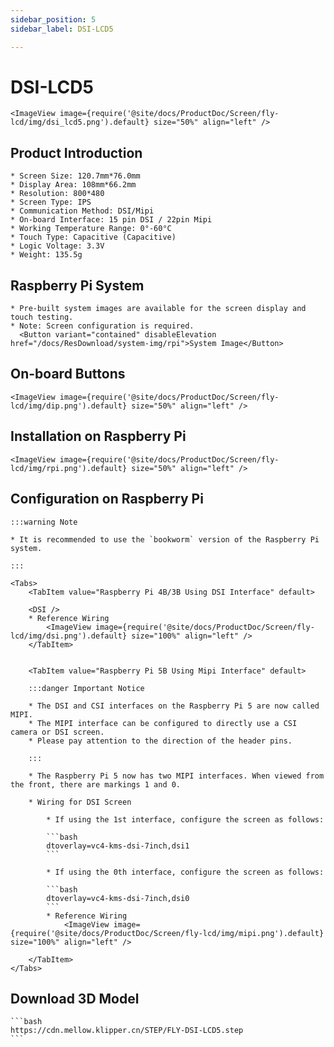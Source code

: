 ```yaml
---
sidebar_position: 5
sidebar_label: DSI-LCD5

---
```





# DSI-LCD5

    <ImageView image={require('@site/docs/ProductDoc/Screen/fly-lcd/img/dsi_lcd5.png').default} size="50%" align="left" />

## Product Introduction

    * Screen Size: 120.7mm*76.0mm
    * Display Area: 108mm*66.2mm
    * Resolution: 800*480
    * Screen Type: IPS
    * Communication Method: DSI/Mipi
    * On-board Interface: 15 pin DSI / 22pin Mipi
    * Working Temperature Range: 0°-60°C
    * Touch Type: Capacitive (Capacitive)
    * Logic Voltage: 3.3V
    * Weight: 135.5g

## Raspberry Pi System
    * Pre-built system images are available for the screen display and touch testing.
    * Note: Screen configuration is required.
      <Button variant="contained" disableElevation href="/docs/ResDownload/system-img/rpi">System Image</Button>

## On-board Buttons

    <ImageView image={require('@site/docs/ProductDoc/Screen/fly-lcd/img/dip.png').default} size="50%" align="left" />

## Installation on Raspberry Pi

    <ImageView image={require('@site/docs/ProductDoc/Screen/fly-lcd/img/rpi.png').default} size="50%" align="left" />

## Configuration on Raspberry Pi

    :::warning Note

    * It is recommended to use the `bookworm` version of the Raspberry Pi system.

    :::

    <Tabs>
        <TabItem value="Raspberry Pi 4B/3B Using DSI Interface" default>
        
        <DSI />
        * Reference Wiring
            <ImageView image={require('@site/docs/ProductDoc/Screen/fly-lcd/img/dsi.png').default} size="100%" align="left" />
        </TabItem>


        <TabItem value="Raspberry Pi 5B Using Mipi Interface" default>

        :::danger Important Notice

        * The DSI and CSI interfaces on the Raspberry Pi 5 are now called MIPI.
        * The MIPI interface can be configured to directly use a CSI camera or DSI screen.
        * Please pay attention to the direction of the header pins.

        :::

        * The Raspberry Pi 5 now has two MIPI interfaces. When viewed from the front, there are markings 1 and 0.

        * Wiring for DSI Screen

            * If using the 1st interface, configure the screen as follows:

            ```bash
            dtoverlay=vc4-kms-dsi-7inch,dsi1
            ```

            * If using the 0th interface, configure the screen as follows:

            ```bash
            dtoverlay=vc4-kms-dsi-7inch,dsi0
            ```
            * Reference Wiring
                <ImageView image={require('@site/docs/ProductDoc/Screen/fly-lcd/img/mipi.png').default} size="100%" align="left" />

        </TabItem>
    </Tabs>


## Download 3D Model

    ```bash
    https://cdn.mellow.klipper.cn/STEP/FLY-DSI-LCD5.step
    ```
